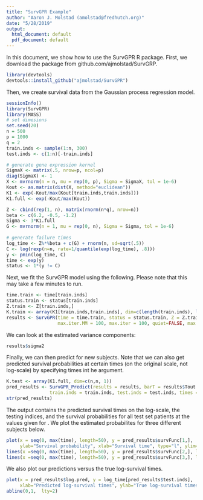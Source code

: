 ```yaml
---
title: "SurvGPR Example"
author: "Aaron J. Molstad (amolstad@fredhutch.org)"
date: "5/28/2019"
output:
  html_document: default
  pdf_document: default
---
```

In this document, we show how to use the SurvGPR R package. First, we download the package from github.com/ajmolstad/SurvGRP. 
```r
library(devtools)
devtools::install_github("ajmolstad/SurvGPR")
```

Then, we create survival data from the Gaussian process regression model. 
```r
sessionInfo()
library(SurvGPR)
library(MASS)
# set dimesions
set.seed(20)
n = 500
p = 1000
q = 2
train.inds <- sample(1:n, 300)
test.inds <- c(1:n)[-train.inds]

# generate gene expression kernel
SigmaX <- matrix(.5, nrow=p, ncol=p)
diag(SigmaX) <- 1
X <- mvrnorm(n = n, mu = rep(0, p), Sigma = SigmaX, tol = 1e-6)
Kout <- as.matrix(dist(X, method="euclidean"))
K1 <- exp(-Kout/max(Kout[train.inds,train.inds]))
K1.full <- exp(-Kout/max(Kout))

Z <- cbind(rep(1, n), matrix(rnorm(n*q), nrow=n))
beta <- c(6.2, -0.5, -1.2)
Sigma <- 3*K1.full
G <- mvrnorm(n = 1, mu = rep(0, n), Sigma = Sigma, tol = 1e-6)
	
# generate failure times 
log_time <- Z%*%beta + c(G) + rnorm(n, sd=sqrt(.5))		
C <- log(rexp(n=n, rate=1/quantile(exp(log_time), .8)))
y <- pmin(log_time, C)
time <- exp(y)
status <- 1*(y != C)
```

Next, we fit the SurvGPR model using the following. Please note that this may take a few minutes to run. 
```r
time.train <- time[train.inds]
status.train <- status[train.inds]
Z.train <- Z[train.inds,]
K.train <- array(K1[train.inds,train.inds], dim=c(length(train.inds), length(train.inds), 1))
results <- SurvGPR(time = time.train, status = status.train, Z = Z.train, K = K.train, tol = 1e-7, 
                   max.iter.MM = 100, max.iter = 100, quiet=FALSE, max.samples = 1e5, initializer = 0)
```

We can look at the estimated variance components: 
```r
results$sigma2
```

Finally, we can then predict for new subjects. Note that we can also get predicted survival probabilities at certain times (on the original scale, not log-scale) by specifying times int he \texttt{times} argument. 
```r
K.test <- array(K1.full, dim=c(n,n, 1))
pred_results <- SurvGPR_Predict(results = results, barT = results$Tout , Z.full = Z, K.full = K.test,
                train.inds = train.inds, test.inds = test.inds, times = seq(0, max(time), length=50))
str(pred_results)
```
The output contains the predicted survival times on the log-scale, the testing indices, and the survival probabilities for all test set patients at the values given for \texttt{times}. We plot the estimated probabilites for three different subjects below. 
```r
plot(x = seq(0, max(time), length=50), y = pred_results$survFunc[1,], 
     ylab="Survival probability", xlab="Survival time", type="l", ylim=c(0,1))
lines(x =seq(0, max(time), length=50), y = pred_results$survFunc[2,], lty=2)
lines(x =seq(0, max(time), length=50), y = pred_results$survFunc[3,], lty=3)
```


We also plot our predictions versus the true log-survival times. 
```r
plot(x = pred_results$log.pred, y = log_time[pred_results$test.inds], 
     xlab="Predicted log-survival times", ylab="True log-survival times", pch=20)
abline(0,1,  lty=2)
```
